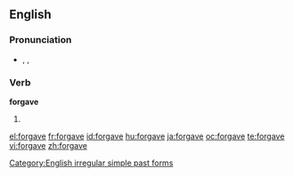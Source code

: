 ==English==

===Pronunciation===
* {{enPR|fər-gāv'|fôr-gāv'}}, {{IPA|/fə(ɹ)ˈgeɪv/|/fɔː(ɹ)ˈgeɪv/}}, {{SAMPA|/f@(r)ˈgeIv/|/fO:(r)ˈgeIv/}}
*: {{audio|en-us-forgave.ogg|Audio (US)}}
*: {{rhymes|eɪv}}

===Verb===
'''forgave'''

# {{simple past of|forgive}}

[[Category:English irregular simple past forms]]

[[el:forgave]]
[[fr:forgave]]
[[id:forgave]]
[[hu:forgave]]
[[ja:forgave]]
[[oc:forgave]]
[[te:forgave]]
[[vi:forgave]]
[[zh:forgave]]